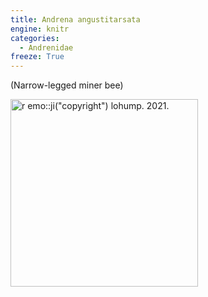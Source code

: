 ```yaml
---
title: Andrena angustitarsata
engine: knitr
categories:
  - Andrenidae
freeze: True
---
```

(Narrow-legged miner bee)

[![`r emo::ji("copyright")` lohump. 2021.](https://inaturalist-open-data.s3.amazonaws.com/photos/17828498/medium.jpeg){height=300}](https://inaturalist.ca/observations/95079312)
